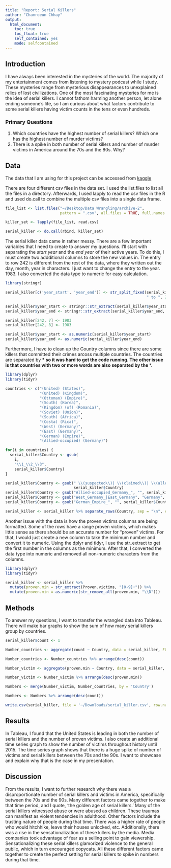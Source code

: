 ```yaml
---
title: "Report: Serial Killers"
author: "Chamroeun Chhay"
output:
  html_document:
    toc: true
    toc_float: true
    self_contained: yes
    mode: selfcontained
---
```


## Introduction

I have always been interested in the mysteries of the world. The majority of my entertainment comes from listening to mystery podcast while I study. These mysteries range from mysterious disappearances to unexplained relics of lost civilizations. One of the most fascinating mysteries for me is the idea of serial killers. I cannot fathom harming another person, let alone ending someone's life, so I am curious about what factors contribute to some serial killers having victim counts in the tens or even hundreds.

### Primary Questions

1. Which countries have the highest number of serial killers? Which one has the highest number of murder victims? 
2. There is a spike in both number of serial killers and number of murder victims in America around the 70s and the 80s. Why? 

## Data

The data that I am using for this project can be accessed from [kaggle](https://www.kaggle.com/datasets/vesuvius13/serial-killers-dataset/data) 

There are four different csv files in the data set. I used the list.files to list all the files in a directory. Afterwards, I used lapply to read the csv files in the R and used do.call to combine the multiple csv files into a single data frame.

```r
file_list <- list.files("~/Desktop/Data Wrangling/archive-2", 
                        pattern = ".csv", all.files = TRUE, full.names = TRUE)

killer_set <- lapply(file_list, read.csv)

serial_killer <- do.call(rbind, killer_set)

```

The serial killer data came in rather messy. There are a few important variables that I need to create to answer my questions. I'll start with separating the *start year* and the *end year* of their active years. To do this, I must create two addditional columns to store the new values in. The entry to row 242 is different from the rest of the data, where they written out the day, month, year in characters. I just want to change the entry to the year. 1983. I also converted the data type to numeric for easy calculation. 

```r
library(stringr)

serial_killer[c('year_start', 'year_end')] <- str_split_fixed(serial_killer$Years.active, 
                                                              " to ", 2)

serial_killer$year_start <- stringr::str_extract(serial_killer$year_start, "[0-9]+")
serial_killer$year_end <- stringr::str_extract(serial_killer$year_end, "[0-9]+")

serial_killer[242, 7] <- 1983
serial_killer[242, 8] <- 1983

serial_killer$year_start <- as.numeric(serial_killer$year_start)
serial_killer$year_end <- as.numeric(serial_killer$year_end)

```

Furthermore, I have to clean up the Country columns since there are some killers that committed their crimes arcoss multiple countries. The countries are separated by **\n** so it was hard to get the code running. The other issue is that countries with two or more words are also separated by the **\n**.

```r
library(dplyr)
library(tidyr)

countries <- c("(United) (States)", 
               "(United) (Kingdom)", 
               "(Ottoman) (Empire)", 
               "(South) (Korea)", 
               "(Kingdom) (of) (Romania)",
               "(Soviet) (Union)",
               "(South) (Africa)",
               "(Costa) (Rica)",
               "(West) (Germany)",
               "(East) (Germany)", 
               "(German) (Empire)",
               "(Allied-occupied) (Germany)")

for(i in countries) {
  serial_killer$Country <- gsub(
    i, 
    "\\1_\\2_\\3", 
    serial_killer$Country)
}

serial_killer$Country <- gsub(" \\(suspected\\)| \\(claimed\\)| \\(alleged\\)", "", 
                              serial_killer$Country)
serial_killer$Country <- gsub("Allied-occupied_Germany_", "", serial_killer$Country)
serial_killer$Country <- gsub("West_Germany_|East_Germany", "Germany", serial_killer$Country)
serial_killer$Country <- gsub("German_Empire_", "", serial_killer$Country)

serial_killer <- serial_killer %>% separate_rows(Country, sep = "\n", convert = TRUE)

```

Another issue with the data is how the proven victims columns are being formatted. Some of the rows have a range proven victims, which makes little sense as there should be an accurate number for "proven" victims. For that, I would just create a new column to take the minimum number and convert it to numeric. Using the dplyr and tidyr, I use the str_extract to get the first number in the columns as the minimum. After that, I converted the data type into numeric and removed all non-numeric characters from the columns. 

```r
library(dplyr)
library(tidyr)

serial_killer <- serial_killer %>%
  mutate(proven.min = str_extract(Proven.victims, "[0-9]+")) %>%
  mutate(proven.min = as.numeric(str_remove_all(proven.min, "\\D")))

```

## Methods

To answer my questions, I want to transfer the wrangled data into Tableau. There will make bar graphs to show the sum of how many serial killers group by countries. 

```r
serial_killer$count <- 1

Number_countries <- aggregate(count ~ Country, data = serial_killer, FUN = sum)

Number_countries <- Number_countries %>% arrange(desc(count))

Number_victim <- aggregate(proven.min ~ Country, data = serial_killer, FUN = sum)

Number_victim <- Number_victim %>% arrange(desc(proven.min))

Numbers <- merge(Number_victim, Number_countries, by = 'Country')

Numbers <- Numbers %>% arrange(desc(count))

write.csv(serial_killer, file = '~/Downloads/serial_killer.csv', row.names = FALSE)

```

## Results

In Tableau, I found that the United States is leading in both the number of serial killers and the number of proven victims. I also create an additional time series graph to show the number of victims throughout history until 2015. The time series graph shows that there is a huge spike of number of victims and serial killers between the 70s and the 90s. I want to showcase and explain why that is the case in my presentation. 

## Discussion

From the results, I want to further research why there was a disproportionate number of serial killers and victims in America, specifically between the 70s and the 90s. Many different factors came together to make that time period, and I quote, 'the golden age of serial killers.' Many of the serial killers witnessed abuse or were abused as children. These traumas can manifest as violent tendencies in adulthood. Other factors include the trusting nature of people during that time. There was a higher rate of people who would hitchhike, leave their houses unlocked, etc. Additionally, there was a rise in the sensationalization of these killers by the media. Media companies took advantage of fear as a selling point to gain viewership. Sensationalizing these serial killers glamorized violence to the general public, which in turn encouraged copycats. All these different factors came together to create the perfect setting for serial killers to spike in numbers during that time. 

